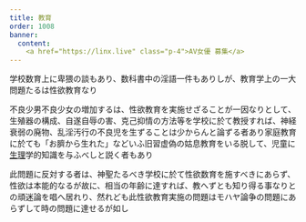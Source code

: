 ```yaml
---
title: 教育
order: 1008
banner:
  content: 
    <a href="https://linx.live" class="p-4">AV女優 募集</a>
---
```



学校数育上に卑猥の談もあり、数科書中の淫語一件もありしが、教育学上の一大問題たるは性欲教育なり


不良少男不良少女の増加するは、性欲教育を実施せざることが一因なりとして、生殖器の構成、自遂自辱の害、克己抑情の方法等を学校に於て教授すれば、神経衰弱の廃物、乱淫汚行の不良児を生ずることは少からんと論ずる者あり家庭教育に於ても「お臍から生れた」などいふ旧習虚偽の姑息教育をいる脱して、児童に[生理](/main/42-physiology/)学的知識を与ふべしと説く者もあり

此問題に反対する者は、神聖たるべき学校に於て性欲数育を施すべきにあらず、性欲は本能的なるが故に、相当の年齢に達すれば、教へずとも知り得る事なりとの頑迷論を唱へ居れり、然れども此性欲教育実施の問題はモハヤ論争の問題にあらずして時の問題に達せるが如し

